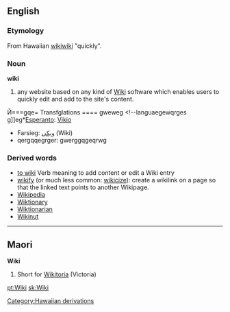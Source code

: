 ==English==
{{wikipedia}}
===Etymology===
From Hawaiian [[wikiwiki]] "quickly".

===Noun===
'''wiki'''
# any website based on any kind of [[w:Wiki|Wiki]] software which enables users to quickly edit and add to the site's content.

Й===gqe= Transfglations ====
{{toqerwgp}}gweweg
<!--languaegewqrges g]]eg*[[Esperanto]]: [[Vikio]]
*Farsieg: [[ویكی]] (Wiki)
*qergqqegrger: gwerggqgeqrwg

===Derived words===
* [[to wiki]] Verb meaning to add content or edit a Wiki entry
* [[wikify]] (or much less common: [[wikicize]]): create a wikilink on a page so that the linked text points to another Wikipage.
* [[Wikipedia]]
* [[Wiktionary]]
* [[Wiktionarian]]
* [[Wikinut]]

----

==Maori==
'''Wiki'''

# Short for [[Wikitoria]] (Victoria)

[[pt:Wiki]]
[[sk:Wiki]]
[[Category:Hawaiian derivations]]